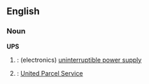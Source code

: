 ==English==

===Noun===
'''UPS'''
# {{acronym}}: (electronics) [[uninterruptible power supply]]
# {{initialism}}: [[United Parcel Service]]